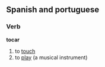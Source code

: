 ==Spanish and portuguese==
===Verb===
'''tocar'''

# to [[touch]]
# to [[play]] (a musical instrument)